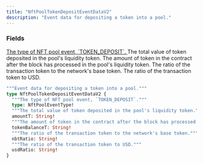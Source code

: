 ```yaml
---
title: "NftPoolTokenDepositEventDataV2"
description: "Event data for depositing a token into a pool."
---
```


### Fields

<a href="/api-reference/types/nftpooleventtype">
  <ResponseField name="type" type="NftPoolEventType!" required>
    The type of NFT pool event, `TOKEN_DEPOSIT`.
  </ResponseField>
</a>

<ResponseField name="amountT" type="String!" required>
  The total value of token deposited in the pool's liquidity token.
</ResponseField>

<ResponseField name="tokenBalanceT" type="String!" required>
  The amount of token in the contract after the block has processed in the pool's liquidity token.
</ResponseField>

<ResponseField name="nbtRatio" type="String!" required>
  The ratio of the transaction token to the network's base token.
</ResponseField>

<ResponseField name="usdRatio" type="String!" required>
  The ratio of the transaction token to USD.
</ResponseField>


```graphql NftPoolTokenDepositEventDataV2
"""Event data for depositing a token into a pool."""
type NftPoolTokenDepositEventDataV2 {
  """The type of NFT pool event, `TOKEN_DEPOSIT`."""
  type: NftPoolEventType!
  """The total value of token deposited in the pool's liquidity token."""
  amountT: String!
  """The amount of token in the contract after the block has processed in the pool's liquidity token."""
  tokenBalanceT: String!
  """The ratio of the transaction token to the network's base token."""
  nbtRatio: String!
  """The ratio of the transaction token to USD."""
  usdRatio: String!
}
```
